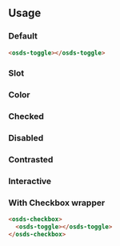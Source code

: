 
<GenericStyle />

## Usage

### Default
<Canvas withSource="none">
  <osds-toggle></osds-toggle>
</Canvas >

```html
<osds-toggle></osds-toggle>
```

### Slot
<Slot />

### Color
<ColorProperty />

### Checked
<CheckedProperty />

### Disabled
<DisabledProperty />

### Contrasted
<ContrastedProperty />

### Interactive
<InteractiveProperty />

### With Checkbox wrapper
<Canvas withSource="none">
  <osds-checkbox>
    <osds-toggle></osds-toggle>
  </osds-checkbox>
</Canvas >

```html
<osds-checkbox>
  <osds-toggle></osds-toggle>
</osds-checkbox>
```
